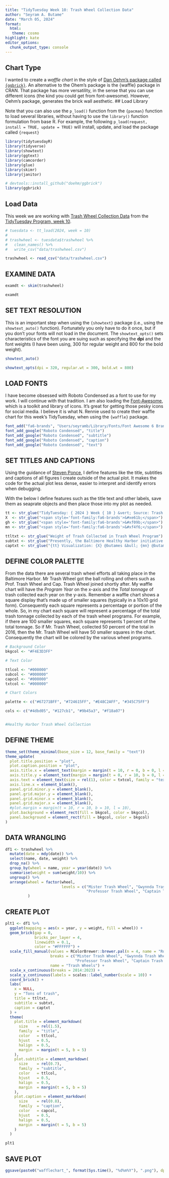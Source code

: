 ```yaml
---
title: "TidyTuesday Week 10: Trash Wheel Collection Data"
author: "Seyram A. Butame"
date: "March 05, 2024"
format:
  html: 
   theme: cosmo
highlight: kate
editor_options:
  chunk_output_type: console
---
```

## Chart Type

I wanted to create a *waffle chart* in the style of [Dan Oehm's package called `{ggbrick}`](https://github.com/doehm/ggbrick). An alternative to the Ohem's package is the {waffle} package in CRAN. That package has more versatility, in the sense that you can use different icons (the kind you could get from font-awesome). However, Oehm's package, generates the brick wall aesthetic.
## Load Library 

Note that you can also use the `p_load()` function from the `{pacman}` function to load several libraries, without having to use the `library()` function formulation from base R. For example, the following `p_load(request, install = TRUE, update = TRUE)` will install, update, and load the package called `{request}`

```r
library(tidytuesdayR)
library(tidyverse)
library(showtext)
library(ggtext)
library(camcorder)
library(glue)
library(skimr)
library(janitor)

# devtools::install_github("doehm/ggbrick")
library(ggbrick)

```

## Load Data

This week we are working with [Trash Wheel Collection Data](https://github.com/rfordatascience/tidytuesday/blob/master/data/2024/2024-03-05/readme.md) from the [TidyTuesday Program, week 10](https://github.com/rfordatascience/tidytuesday).

```r

# tuesdata <- tt_load(2024, week = 10)
# 
# trashwheel <- tuesdata$trashwheel %>%
#   clean_names() %>%
#   write_csv("data/trashwheel.csv")

trashwheel <- read_csv("data/trashwheel.csv")

```


## EXAMINE DATA

```r

examdt <- skim(trashwheel)

examdt

```

## SET TEXT RESOLUTION

This is an important step when using the `{showtext}` package (i.e., using the `showtext_auto()` function). Fortunately you only have to do it once, but if you don't your fonts will not load in the document. The `showtext_opts()` sets characteristics of the font you are suing such as specifying the **dpi** and the font weights (I have been using, 300 for regular weight and 800 for the bold weight). 

```r

showtext_auto()

showtext_opts(dpi = 320, regular.wt = 300, bold.wt = 800)

```

## LOAD FONTS

I have become obsessed with Roboto Condensed as a font to use for my work. I will continue with that tradition. I am also loading the [Font-Awesome](https://fontawesome.com/), which is a toolkit and library of icons. It's great for getting those pesky icons for social media. I believe it is what N. Rennie used to create their waffle chart for this week's TidyTuesday, when using the `{waffle}` package.

```r

font_add("fa6-brands", "Users/seyramb/Library/Fonts/Font Awesome 6 Brands-Regular-400.otf") 
font_add_google("Roboto Condensed", "title")
font_add_google("Roboto Condensed", "subtitle")
font_add_google("Roboto Condensed", "caption")
font_add_google("Roboto Condensed", "text")

```

## SET TITLES AND CAPTIONS

Using the guidance of [Steven Ponce](https://www.linkedin.com/in/stevenponce/), I define features like the title, subtitles and captions of all figures I create outside of the actual plot. It makes the code for the actual plot less dense, easier to interpret and identify errors when debugging. 

With the below I define features such as the title text and other labels, save them as seaprate objects and then place those into my plot as needed.

```r
tt <- str_glue("TidyTuesday: { 2024 } Week { 10 } &vert; Source: Trash Wheel Collection Data <br>")
X  <- str_glue("<span style='font-family:fa6-brands'>&#xe61b;</span>")   
gh <- str_glue("<span style='font-family:fa6-brands'>&#xf09b;</span>")
mn <- str_glue("<span style='font-family:fa6-brands'>&#xf4f6;</span>")

ttltxt <- str_glue("Weight of Trash Collected in Trash Wheel Program")
subtxt <- str_glue("Presently, the Baltimore Healthy Harbor initiative has four Trash Wheels collecting trash. <br> Together, the Trash Wheel Family has collected more than 2,945 tons of trash since 2014.")
captxt <- str_glue("{tt} Visualization: {X} @butames &bull; {mn} @butames(mastodon.cloud) Code: {gh} butames &bull; Tools: #rstats #ggplot2")

```

## DEFINE COLOR PALETTE

From the data there are several trash wheel efforts all taking place in the Baltimore Harbor. Mr Trash Wheel got the ball rolling and others such as Prof. Trash Wheel and Cap. Trash Wheel joined shortly after. My waffle chart will have the *Program Year* on the x-axis and the *Total tonnage* of trash collected each year on the y-axis. Remember a waffle chart shows a square display that’s made up of smaller squares (typically in a 10x10 grid form). Consequently each square represents a percentage or portion of the whole. So, in my chart each square will represent a percentage of the total trash tonnage collected by each of the trash wheel programs. For example, if there are 100 smaller squares, each square represents 1 percent of the total tonnage.  So if Mr. Trash Wheel, collected 50 percent of the total in 2016, then the Mr. Trash Wheel will have 50 smaller squares in the chart. Consequently the chart will be colored by the various wheel programs. 


```r

# Background Color
bkgcol <- "#F4E3D3FF"

# Text Color

ttlcol <- "#000000"
subcol <- "#000000"
capcol <- "#000000"
txtcol <- "#000000"

# Chart Colors

palette <- c("#67271BFF", "#724615FF", "#E48C2AFF", "#345C75FF")

cols <- c("#4dbd05", "#127cb1", "#9b45a3", "#f18a07")


#Healthy Harbor Trash Wheel Collection 

```

## DEFINE THEME

```r
theme_set(theme_minimal(base_size = 12, base_family = "text"))
theme_update(
  plot.title.position = "plot",
  plot.caption.position = "plot",
  axis.title.x = element_text(margin = margin(t = 10, r = 0, b = 0, l = 0), size = rel(1), color = txtcol, family = "text", face = "bold"),
  axis.title.y = element_text(margin = margin(t = 0, r = 10, b = 0, l = 0), size = rel(1), color = txtcol, family = "text", face = "bold"),
  axis.text = element_text(size = rel(1), color = txtcol, family = "text"),
  axis.line.x = element_blank(),
  panel.grid.minor.y = element_blank(),
  panel.grid.major.y = element_blank(),
  panel.grid.minor.x = element_blank(),
  panel.grid.major.x = element_blank(),
  #plot.margin = margin(t = 10, r = 10, b = 10, l = 10),
  plot.background = element_rect(fill = bkgcol, color = bkgcol),
  panel.background = element_rect(fill = bkgcol, color = bkgcol)
)

```


## DATA WRANGLING

```r

df1 <- trashwheel %>%
  mutate(date = mdy(date)) %>% 
  select(name, date, weight) %>% 
  drop_na() %>% 
  group_by(wheel = name, year = year(date)) %>%
  summarise(weight = sum(weight/10)) %>% 
  ungroup() %>%
  arrange(wheel = factor(wheel, 
                         levels = c("Mister Trash Wheel", "Gwynnda Trash Wheel",
                                    "Professor Trash Wheel", "Captain Trash Wheel"))
          ) 
```


## CREATE PLOT

```r

plt1 <- df1 %>%
  ggplot(mapping = aes(x = year, y = weight, fill = wheel)) +
  geom_brick(gap = 0,
             bricks_per_layer = 4,
             linewidth = 0.1,
             color = "#FFFFFF") +
  scale_fill_manual(values = RColorBrewer::brewer.pal(n = 4, name = "RdYlBu"),
                    breaks = c("Mister Trash Wheel", "Gwynnda Trash Wheel", 
                               "Professor Trash Wheel", "Captain Trash Wheel"),
                    name = "Trash Wheels") +
  scale_x_continuous(breaks = 2014:2023) +
  scale_y_continuous(labels = scales::label_number(scale = 10)) +
  coord_brick() +
  labs(
    x = NULL,
    y = "Tons of trash",
    title = ttltxt,
    subtitle = subtxt,
    caption = captxt
  ) +
  theme(
    plot.title = element_markdown(
      size    = rel(1.5),
      family  = "title",
      color   = ttlcol,
      hjust   = 0.5,
      halign  = 0.5,
      margin  = margin(t = 5, b = 5)
    ),
    plot.subtitle = element_markdown(
      size    = rel(0.7),
      family  = "subtitle",
      color   = ttlcol,
      hjust   = 0.5,
      halign  = 0.5,
      margin  = margin(t = 5, b = 5)
    ),
    plot.caption = element_markdown(
      size    = rel(0.8),
      family  = "caption",
      color   = capcol,
      hjust   = 0.5,
      halign  = 0.5,
      margin  = margin(t = 5, b = 5)
    )
  )

plt1

```

## SAVE PLOT

```r

ggsave(paste0("wafflechart_", format(Sys.time(), "%d%m%Y"), ".png"), dpi = 320, height = 8.5, width = 11, limitsize = F)


```




